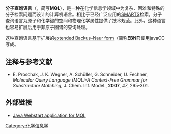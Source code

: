 '''分子查询语言'''（{{lang-en|[[w:en:Molecular_Query_Language|Molecular Query Language]]}}，简写'''MQL'''），是一种在化学信息学领域中为复杂、困难和特殊的分子检索问题而设计的计算机语言。相比于已经广泛应用的[[SMARTS|SMARTS]]检索，分子查询语言为原子和化学键的空间和物理化学属性提供了技术规范。此外，这种语言也容易扩展后用于非原子图谱的查询处理。

这种查询语言基于扩展的[[w:en:Extended_Backus–Naur_Form|extended Backus–Naur form]]（简称'''EBNF''')使用javaCC写成。

== 注释与参考文献 ==
* E. Proschak, J. K. Wegner, A. Schüller, G. Schneider, U. Fechner, ''Molecular Query Language (MQL)-A Context-Free Grammar for Substructure Matching'', J. Chem. Inf. Model., '''2007''', ''47'', 295-301. {{doi|10.1021/ci600305h}}

{{Reflist|2}}

==外部链接==
* [https://web.archive.org/web/20070110165756/http://gecco.org.chemie.uni-frankfurt.de/mql/ Java Webstart application for MQL]
{{查询语言}}
[[Category:化学信息学|Category:化学信息学]]